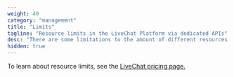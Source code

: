 ```yaml
---
weight: 40
category: "management"
title: "Limits"
tagline: "Resource limits in the LiveChat Platform via dedicated APIs"
desc: "There are some limitations to the amount of different resources that can be created, based on license plan."
hidden: true
---
```



To learn about resource limits, see the [LiveChat pricing page.](https://www.livechat.com/pricing/)  

<!-- # Introduction

Based on the <a href="https://www.livechat.com/pricing/" target="_blank">billing plan</a>, the LiveChat Platform limits the number of resources that can be created.

# Resource Limits

| Limited resource              | Starter | Team  | Business | Enterprise |
| ----------------------------- | ------- | ----- | -------- | ---------- |
| Agents                        | 400     | 400   | 400      | 400        |
| Chat archives history         | 2 mos.  | 1 yr. | 2 yr.    | unlimited  |
| Chat queue                    | 10      | 50    | 100      | 100        |
| Chat queue (continuous chats) | 150     | 150   | 150      | 150        |
| Groups                        | 1       | 20    | 40       | 80         |
| Groups assigned to an agent   | 1       | 10    | 20       | 40         |
| Groups in group chooser       | 1       | 25    | 25       | 25         |
| Number of banned visitors     | 50      | 200   | 400      | 400        |
| Tracked visitors              | 400     | 400   | 400      | 400        |
| Customers history             | 2 mos.  | 1 yr. | 2 yr.    | 4 yr.      |
| Auto access rules             | 0       | 200   | 200      | 200        |

To find out more about resource limits and the possibilities to change them, <button style={{ background: 'none!important',
border: 'none',
padding: '0!important',
color: '#2200FF',
textDecoration: 'none',
cursor: 'pointer'}} href="#open-chat" onClick={openChatWindow}>contact our support</button>.

There is a new type of error, `limit_reached`. Our APIs will return it when you try to create a resource over the limit. You may get this error when working with the following methods:

## Agent Chat API

- [List Archives](../../messaging/agent-chat-api/#list-archives)
- [Ban Customer](../../messaging/agent-chat-api/#ban-customer)
- List Customers ([Web](/messaging/agent-chat-api/#list-customers) & [RTM](/messaging/agent-chat-api/rtm-reference/#list-customers))

## Configuration API

### v3

- [Create Group](../configuration-api/#create-group)
- [Update Group](../configuration-api/#update-group) \*
- [Create Agent](../configuration-api/#create-agent)
- [Update Agent](../configuration-api/#update-agent) \*
- [Add Auto Access](../configuration-api/#add-auto-access)

* **Note**: This method can change what groups an agent is assigned to.

### v2

- [/agents](../configuration-api/v2.0/#agents)
- [/groups](../configuration-api/v2.0/#groups)

# Downgrading

When downgrading a plan, resource usage is validated against the new plan's limits, which might result in an error. The returned error message will list all the resources you need to decrease in order to downgrade successfully. -->
